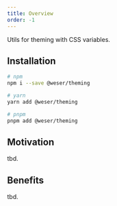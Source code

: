 ```yaml
---
title: Overview
order: -1
---
```


Utils for theming with CSS variables.

<PackageBadges package="@weser/theming" />

## Installation

```sh
# npm
npm i --save @weser/theming

# yarn
yarn add @weser/theming

# pnpm
pnpm add @weser/theming
```

## Motivation

tbd.

## Benefits

tbd.
